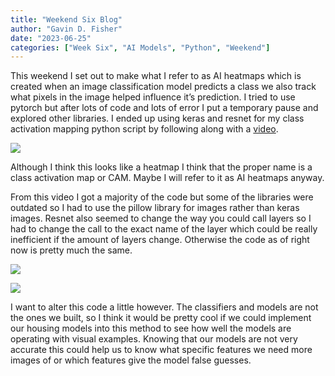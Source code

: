 ```yaml
---
title: "Weekend Six Blog"
author: "Gavin D. Fisher"
date: "2023-06-25"
categories: ["Week Six", "AI Models", "Python", "Weekend"]
---
```


This weekend I set out to make what I refer to as AI heatmaps which is created when an image classification model predicts a class we also track what pixels in the image helped influence it's prediction. I tried to use pytorch but after lots of code and lots of error I put a temporary pause and explored other libraries. I ended up using keras and resnet for my class activation mapping python script by following along with a [video](https://www.youtube.com/watch?v=4v9usdvGU50&ab_channel=LazyProgrammer).

![](panda_identify.png)

Although I think this looks like a heatmap I think that the proper name is a class activation map or CAM. Maybe I will refer to it as AI heatmaps anyway.

From this video I got a majority of the code but some of the libraries were outdated so I had to use the pillow library for images rather than keras images. Resnet also seemed to change the way you could call layers so I had to change the call to the exact name of the layer which could be really inefficient if the amount of layers change. Otherwise the code as of right now is pretty much the same.

![](cam_top.png)

![](cam_bottom.png)

I want to alter this code a little however. The classifiers and models are not the ones we built, so I think it would be pretty cool if we could implement our housing models into this method to see how well the models are operating with visual examples. Knowing that our models are not very accurate this could help us to know what specific features we need more images of or which features give the model false guesses.
